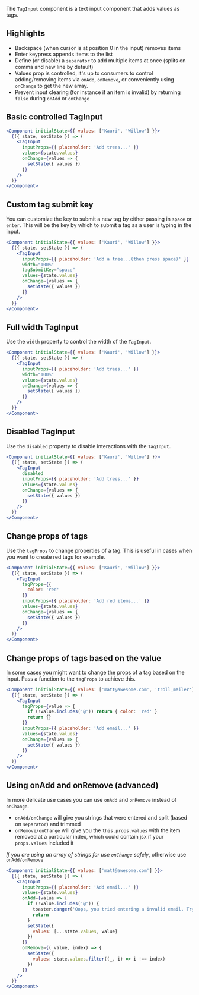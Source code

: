 
The `TagInput` component is a text input component that adds values as tags.

## Highlights

- Backspace (when cursor is at position 0 in the input) removes items
- Enter keypress appends items to the list
- Define (or disable) a `separator` to add multiple items at once (splits on comma and new line by default)
- Values prop is controlled,  it's up to consumers to control adding/removing items via `onAdd`, `onRemove`, or conveniently using `onChange` to get the new array.
- Prevent input clearing (for instance if an item is invalid) by returning `false` during `onAdd` or `onChange`


## Basic controlled TagInput

```jsx
<Component initialState={{ values: ['Kauri', 'Willow'] }}>
  {({ state, setState }) => (
    <TagInput
      inputProps={{ placeholder: 'Add trees...' }}
      values={state.values}
      onChange={values => {
        setState({ values })
      }}
    />
  )}
</Component>
```

## Custom tag submit key

You can customize the key to submit a new tag by either passing in `space` or `enter`.
This will be the key by which to submit a tag as a user is typing in the input.

```jsx
<Component initialState={{ values: ['Kauri', 'Willow'] }}>
  {({ state, setState }) => (
    <TagInput
      inputProps={{ placeholder: 'Add a tree...(then press space)' }}
      width="100%"
      tagSubmitKey="space"
      values={state.values}
      onChange={values => {
        setState({ values })
      }}
    />
  )}
</Component>
```

## Full width TagInput

Use the `width` property to control the width of the `TagInput`.

```jsx
<Component initialState={{ values: ['Kauri', 'Willow'] }}>
  {({ state, setState }) => (
    <TagInput
      inputProps={{ placeholder: 'Add trees...' }}
      width="100%"
      values={state.values}
      onChange={values => {
        setState({ values })
      }}
    />
  )}
</Component>
```

## Disabled TagInput

Use the `disabled` property to disable interactions with the `TagInput`.

```jsx
<Component initialState={{ values: ['Kauri', 'Willow'] }}>
  {({ state, setState }) => (
    <TagInput
      disabled
      inputProps={{ placeholder: 'Add trees...' }}
      values={state.values}
      onChange={values => {
        setState({ values })
      }}
    />
  )}
</Component>
```

## Change props of tags

Use the `tagProps` to change properties of a tag.
This is useful in cases when you want to create red tags for example.

```jsx
<Component initialState={{ values: ['Kauri', 'Willow'] }}>
  {({ state, setState }) => (
    <TagInput
      tagProps={{
        color: 'red'
      }}
      inputProps={{ placeholder: 'Add red items...' }}
      values={state.values}
      onChange={values => {
        setState({ values })
      }}
    />
  )}
</Component>
```

## Change props of tags based on the value

In some cases you might want to change the props of a tag based on the input.
Pass a function to the `tagProps` to achieve this.

```jsx
<Component initialState={{ values: ['matt@awesome.com', 'troll_mailer'] }}>
  {({ state, setState }) => (
    <TagInput
      tagProps={value => {
        if (!value.includes('@')) return { color: 'red' }
        return {}
      }}
      inputProps={{ placeholder: 'Add email...' }}
      values={state.values}
      onChange={values => {
        setState({ values })
      }}
    />
  )}
</Component>
```

## Using onAdd and onRemove (advanced)

In more delicate use cases you can use `onAdd` and `onRemove` instead of `onChange`.

- `onAdd/onChange` will give you strings that were entered and split (based on `separator`) and trimmed
- `onRemove/onChange` will give you the `this.props.values` with the item removed at a particular index, which could contain jsx if your `props.values` included it

*If you are using an array of strings for use `onChange` safely*, otherwise use `onAdd/onRemove`

```jsx
<Component initialState={{ values: ['matt@awesome.com'] }}>
  {({ state, setState }) => (
    <TagInput
      inputProps={{ placeholder: 'Add email...' }}
      values={state.values}
      onAdd={value => {
        if (!value.includes('@')) {
          toaster.danger('Oops, you tried entering a invalid email. Try again.')
          return
        }
        setState({
          values: [...state.values, value]
        })
      }}
      onRemove={(_value, index) => {
        setState({
          values: state.values.filter((_, i) => i !== index)
        })
      }}
    />
  )}
</Component>
```

<PropsTable of="TagInput" />
